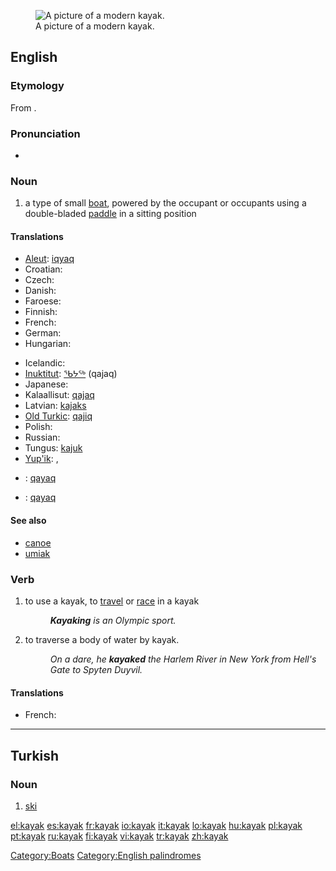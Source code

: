 [[Image:Wda Kajak 2005 Szumyk.jpg|thumb|A picture of a modern kayak.]]
==English==
{{wikipedia}}

===Etymology===
From {{etyl|ikt}} {{term|||tr=qayaq|man's boat}}.

===Pronunciation===
* {{a|UK|US}} {{IPA|/ˈkaɪˌæk/}}
*: {{audio|en-us-kayak.ogg|Audio (US)}}

===Noun===
{{en-noun}}

# a type of small [[boat]], powered by the occupant or occupants using a double-bladed [[paddle]] in a sitting position

====Translations====
{{trans-top|a type of small boat}}
* [[Aleut]]: [[iqyaq]]
* Croatian: {{t-|hr|kajak|m}}
* Czech: {{t-|cs|kajak|m}}
* Danish: {{t-|da|kajak|n}}
* Faroese: {{t-|fo|kajakk|f|xs=Faroese}}
* Finnish: {{t+|fi|kajakki}}
* French: {{t+|fr|kayak|m}}
* German: {{t+|de|Kajak}}
* Hungarian: {{t+|hu|kajak}}
{{trans-mid}}
* Icelandic: {{t-|is|kajak|m}}
* [[Inuktitut]]: [[ᖃᔭᖅ]] (qajaq)
* Japanese: {{t-|ja|カヤック|tr=[[kayakku]]|sc=Jpan}}
* Kalaallisut: [[qajaq]]
* Latvian: [[kajaks]] {{m}}
* [[Old Turkic]]: [[qajiq]]
* Polish: {{t+|pl|kajak|m}}
* Russian: {{t|ru|байдарка|tr=bajdárka|f}}
* Tungus: [[kajuk]]
* [[Yup'ik]]: {{tø|esu|qayaq}}, {{tø|esu|paitaalek}}
{{trans-bottom}}

{{checktrans-top}}
* {{ttbc|North Alaskan Inupiatun}}: [[qayaq]]
{{checktrans-mid}}
* {{ttbc|Northwest Alaska Inupiatun}}: [[qayaq]]
{{checktrans-bottom}}

====See also====
* [[canoe]]
* [[umiak]]

===Verb===
{{en-verb}}

# {{intransitive}} to use a kayak, to [[travel]] or [[race]] in a kayak
#: '''''Kayaking''' is an Olympic sport.''
# {{transitive}} to traverse a body of water by kayak.
#: ''On a dare, he '''kayaked''' the Harlem River in New York from Hell's Gate to Spyten Duyvil.''

====Translations====
{{trans-top|to use a kayak to travel or race}}
* French: {{t+|fr|kayaker}}
{{trans-mid}}
{{trans-bottom}}

[[Category:Boats]]
[[Category:English palindromes]]

----

==Turkish==

===Noun===
{{infl|tr|noun}}

# [[ski]]

[[el:kayak]]
[[es:kayak]]
[[fr:kayak]]
[[io:kayak]]
[[it:kayak]]
[[lo:kayak]]
[[hu:kayak]]
[[pl:kayak]]
[[pt:kayak]]
[[ru:kayak]]
[[fi:kayak]]
[[vi:kayak]]
[[tr:kayak]]
[[zh:kayak]]